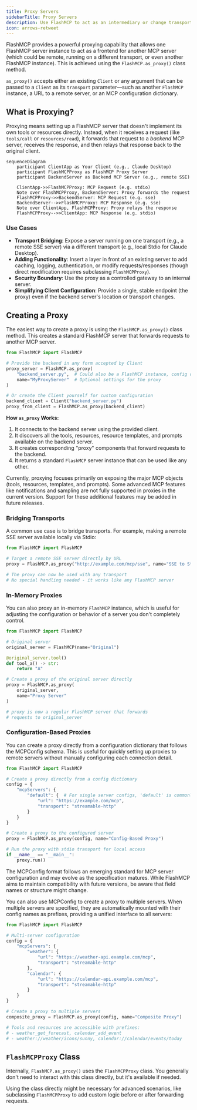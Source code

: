 ```yaml
---
title: Proxy Servers
sidebarTitle: Proxy Servers
description: Use FlashMCP to act as an intermediary or change transport for other MCP servers.
icon: arrows-retweet
---
```


<VersionBadge version="2.0.0" />

FlashMCP provides a powerful proxying capability that allows one FlashMCP server instance to act as a frontend for another MCP server (which could be remote, running on a different transport, or even another FlashMCP instance). This is achieved using the `FlashMCP.as_proxy()` class method.

`as_proxy()` accepts either an existing `Client` or any argument that can be passed to a `Client` as its `transport` parameter&mdash;such as another `FlashMCP` instance, a URL to a remote server, or an MCP configuration dictionary.

## What is Proxying?

Proxying means setting up a FlashMCP server that doesn't implement its own tools or resources directly. Instead, when it receives a request (like `tools/call` or `resources/read`), it forwards that request to a *backend* MCP server, receives the response, and then relays that response back to the original client.


```mermaid
sequenceDiagram
    participant ClientApp as Your Client (e.g., Claude Desktop)
    participant FlashMCPProxy as FlashMCP Proxy Server
    participant BackendServer as Backend MCP Server (e.g., remote SSE)

    ClientApp->>FlashMCPProxy: MCP Request (e.g. stdio)
    Note over FlashMCPProxy, BackendServer: Proxy forwards the request
    FlashMCPProxy->>BackendServer: MCP Request (e.g. sse)
    BackendServer-->>FlashMCPProxy: MCP Response (e.g. sse)
    Note over ClientApp, FlashMCPProxy: Proxy relays the response
    FlashMCPProxy-->>ClientApp: MCP Response (e.g. stdio)
```
### Use Cases

-   **Transport Bridging**: Expose a server running on one transport (e.g., a remote SSE server) via a different transport (e.g., local Stdio for Claude Desktop).
-   **Adding Functionality**: Insert a layer in front of an existing server to add caching, logging, authentication, or modify requests/responses (though direct modification requires subclassing `FlashMCPProxy`).
-   **Security Boundary**: Use the proxy as a controlled gateway to an internal server.
-   **Simplifying Client Configuration**: Provide a single, stable endpoint (the proxy) even if the backend server's location or transport changes.

## Creating a Proxy

The easiest way to create a proxy is using the `FlashMCP.as_proxy()` class method. This creates a standard FlashMCP server that forwards requests to another MCP server.

```python
from FlashMCP import FlashMCP

# Provide the backend in any form accepted by Client
proxy_server = FlashMCP.as_proxy(
    "backend_server.py",  # Could also be a FlashMCP instance, config dict, or a remote URL
    name="MyProxyServer"  # Optional settings for the proxy
)

# Or create the Client yourself for custom configuration
backend_client = Client("backend_server.py")
proxy_from_client = FlashMCP.as_proxy(backend_client)
```

**How `as_proxy` Works:**

1.  It connects to the backend server using the provided client.
2.  It discovers all the tools, resources, resource templates, and prompts available on the backend server.
3.  It creates corresponding "proxy" components that forward requests to the backend.
4.  It returns a standard `FlashMCP` server instance that can be used like any other.

<Note>
Currently, proxying focuses primarily on exposing the major MCP objects (tools, resources, templates, and prompts). Some advanced MCP features like notifications and sampling are not fully supported in proxies in the current version. Support for these additional features may be added in future releases.
</Note>

### Bridging Transports

A common use case is to bridge transports. For example, making a remote SSE server available locally via Stdio:

```python
from FlashMCP import FlashMCP

# Target a remote SSE server directly by URL
proxy = FlashMCP.as_proxy("http://example.com/mcp/sse", name="SSE to Stdio Proxy")

# The proxy can now be used with any transport
# No special handling needed - it works like any FlashMCP server
```

### In-Memory Proxies

You can also proxy an in-memory `FlashMCP` instance, which is useful for adjusting the configuration or behavior of a server you don't completely control.

```python
from FlashMCP import FlashMCP

# Original server
original_server = FlashMCP(name="Original")

@original_server.tool()
def tool_a() -> str: 
    return "A"

# Create a proxy of the original server directly
proxy = FlashMCP.as_proxy(
    original_server,
    name="Proxy Server"
)

# proxy is now a regular FlashMCP server that forwards
# requests to original_server
```

### Configuration-Based Proxies

<VersionBadge version="2.3.6" />

You can create a proxy directly from a configuration dictionary that follows the MCPConfig schema. This is useful for quickly setting up proxies to remote servers without manually configuring each connection detail.

```python
from FlashMCP import FlashMCP

# Create a proxy directly from a config dictionary
config = {
    "mcpServers": {
        "default": {  # For single server configs, 'default' is commonly used
            "url": "https://example.com/mcp",
            "transport": "streamable-http"
        }
    }
}

# Create a proxy to the configured server
proxy = FlashMCP.as_proxy(config, name="Config-Based Proxy")

# Run the proxy with stdio transport for local access
if __name__ == "__main__":
    proxy.run()
```

<Note>
The MCPConfig format follows an emerging standard for MCP server configuration and may evolve as the specification matures. While FlashMCP aims to maintain compatibility with future versions, be aware that field names or structure might change.
</Note>

You can also use MCPConfig to create a proxy to multiple servers. When multiple servers are specified, they are automatically mounted with their config names as prefixes, providing a unified interface to all servers:

```python
from FlashMCP import FlashMCP

# Multi-server configuration
config = {
    "mcpServers": {
        "weather": {
            "url": "https://weather-api.example.com/mcp",
            "transport": "streamable-http"
        },
        "calendar": {
            "url": "https://calendar-api.example.com/mcp",
            "transport": "streamable-http"
        }
    }
}

# Create a proxy to multiple servers
composite_proxy = FlashMCP.as_proxy(config, name="Composite Proxy")

# Tools and resources are accessible with prefixes:
# - weather_get_forecast, calendar_add_event 
# - weather://weather/icons/sunny, calendar://calendar/events/today
```

## `FlashMCPProxy` Class

Internally, `FlashMCP.as_proxy()` uses the `FlashMCPProxy` class. You generally don't need to interact with this class directly, but it's available if needed.

Using the class directly might be necessary for advanced scenarios, like subclassing `FlashMCPProxy` to add custom logic before or after forwarding requests. 